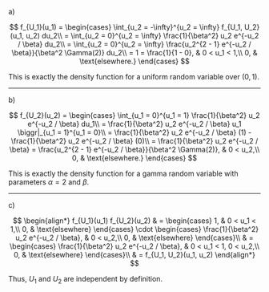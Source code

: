 a)

$$
f_{U_1}(u_1) =
\begin{cases}
    \int_{u_2 = -\infty}^{u_2 = \infty} f_{U_1, U_2}(u_1, u_2) du_2\\
    = \int_{u_2 = 0}^{u_2 = \infty} \frac{1}{\beta^2} u_2 e^{-u_2 / \beta} du_2\\
    = \int_{u_2 = 0}^{u_2 = \infty} \frac{u_2^{2 - 1} e^{-u_2 / \beta}}{\beta^2 \Gamma(2)} du_2\\
    = 1 = \frac{1}{1 - 0}, & 0 < u_1 < 1,\\
    0, & \text{elsewhere.}
\end{cases}
$$

This is exactly the density function for a uniform random variable over $(0, 1)$.

---

b)

$$
f_{U_2}(u_2) =
\begin{cases}
    \int_{u_1 = 0}^{u_1 = 1} \frac{1}{\beta^2} u_2 e^{-u_2 / \beta} du_1\\
    = \frac{1}{\beta^2} u_2 e^{-u_2 / \beta} u_1 \biggr|_{u_1 = 1}^{u_1 = 0}\\
    = \frac{1}{\beta^2} u_2 e^{-u_2 / \beta} (1) - \frac{1}{\beta^2} u_2 e^{-u_2 / \beta} (0)\\
    = \frac{1}{\beta^2} u_2 e^{-u_2 / \beta} = \frac{u_2^{2 - 1} e^{-u_2 / \beta}}{\beta^2 \Gamma(2)}, & 0 < u_2,\\
    0, & \text{elsewhere.}
\end{cases}
$$

This is exactly the density function for a gamma random variable with parameters $\alpha = 2$ and $\beta$.

---

c)

$$
\begin{align*}
    f_{U_1}(u_1) f_{U_2}(u_2) & =
    \begin{cases}
        1, & 0 < u_1 < 1,\\
        0, & \text{elsewhere}
    \end{cases} \cdot
    \begin{cases}
        \frac{1}{\beta^2} u_2 e^{-u_2 / \beta}, & 0 < u_2,\\
        0, & \text{elsewhere}
    \end{cases}\\
    & =
    \begin{cases}
        \frac{1}{\beta^2} u_2 e^{-u_2 / \beta}, & 0 < u_1 < 1, 0 < u_2,\\
        0, & \text{elsewhere}
    \end{cases}\\
    & = f_{U_1, U_2}(u_1, u_2)
\end{align*}
$$

Thus, $U_1$ and $U_2$ are independent by definition.
